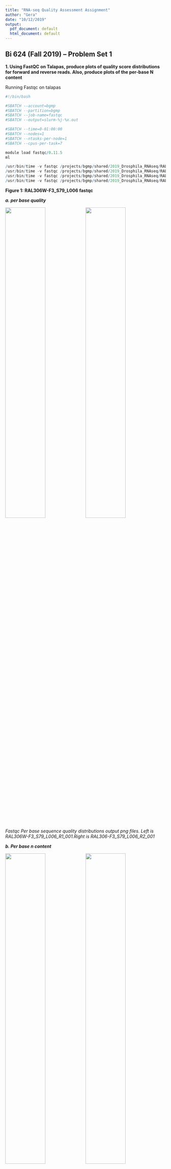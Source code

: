 ```yaml
---
title: "RNA-seq Quality Assessment Assignment"
author: "Gera"
date: "10/12/2019"
output:
  pdf_document: default
  html_document: default
---
```



## Bi 624 (Fall 2019) – Problem Set 1

**1. Using FastQC on Talapas, produce plots of quality score distributions for forward and reverse reads. Also, produce plots of the per-base N content**

Running Fastqc on talapas
```r
#!/bin/bash

#SBATCH --account=bgmp
#SBATCH --partition=bgmp
#SBATCH --job-name=fastqc
#SBATCH --output=slurm-%j-%x.out

#SBATCH --time=0-01:00:00
#SBATCH --nodes=1
#SBATCH --ntasks-per-node=1
#SBATCH --cpus-per-task=7

module load fastqc/0.11.5
ml

/usr/bin/time -v fastqc /projects/bgmp/shared/2019_Drosphila_RNAseq/RAL306W-F3_S79_L006_R1_001.fastq.gz  --outdir=/home/gperez8/bgmp/projects/bgmp/gperez8/Bi624/fastqc
/usr/bin/time -v fastqc /projects/bgmp/shared/2019_Drosphila_RNAseq/RAL306W-F3_S79_L006_R2_001.fastq.gz   --outdir=/home/gperez8/bgmp/projects/bgmp/gperez8/Bi624/fastqc
/usr/bin/time -v fastqc /projects/bgmp/shared/2019_Drosphila_RNAseq/RAL306W_plus_M3_S78_L006_R1_001.fastq.gz --outdir=/home/gperez8/bgmp/projects/bgmp/gperez8/Bi624/fastqc
/usr/bin/time -v fastqc /projects/bgmp/shared/2019_Drosphila_RNAseq/RAL306W_plus_M3_S78_L006_R2_001.fastq.gz --outdir=/home/gperez8/bgmp/projects/bgmp/gperez8/Bi624/fastqc

```

**Figure 1: RAL306W-F3_S79_L006 fastqc**

***a. per base quality***

![](/Users/gerardoperez/Documents/shell/Bi624/RAL306W-F3_S79_L006_R1_001_per_base_quality.png){width=50%}![](/Users/gerardoperez/Documents/shell/Bi624/RAL306-F3_S79_L006_R2_001_per_base_quality.png){width=50%}
*Fastqc Per base sequence quality distributions output png files. Left is RAL306W-F3_S79_L006_R1_001.Right is RAL306-F3_S79_L006_R2_001*

***b. Per base n content***

![](/Users/gerardoperez/Documents/shell/Bi624/RAL306W-F3_S79_L006_R1_001_per_base_n_content.png){width=50%}![](/Users/gerardoperez/Documents/shell/Bi624/RAL306-F3_S79_L006_R2_001_per_base_n_content.png){width=50%}
*Fastqc Per base n content output png files. Left is RAL306W-F3_S79_L006_R1_001. Right is RAL306-F3_S79_L006_R2_001*

**and comment on whether or not they are consistent with the quality score plots.**

The N cotent across the bases was consistent in which there was no N bases. The base quality scores were good, specifically 1 to 75-79 in RAL306W-F3_S79_L006 reads.



**Figure 2: RAL306W_plus_M3_S78_L006 fastqc**

***a. per base quality***

![](/Users/gerardoperez/Documents/shell/Bi624/RAL306W_plus_M3_S78_L006_R1_001_per_base_quality.png){width=50%}![](/Users/gerardoperez/Documents/shell/Bi624/RAL306W_plus_M3_S78_L006_R2_001_per_base_quality.png){width=50%}
*Fastqc Per base sequence quality distributions output png files. Left is RAL306W_plus_M3_S78_L006_R1_001. Right is RAL306W_plus_M3_S78_L006_R2_001*


***b. Per base n content***

![](/Users/gerardoperez/Documents/shell/Bi624/RAL306W_plus_M3_S78_L006_R1_001_per_base_n_content.png){width=50%}![](/Users/gerardoperez/Documents/shell/Bi624/RAL306W_plus_M3_S78_L006_R2_001_per_base_n_content.png){width=50%}
*Fastqc Per base n content output png files. Left is RAL306W_plus_M3_S78_L006_R1_001. Right is RAL306W_plus_M3_S78_L006_R2_001*


**and comment on whether or not they are consistent with the quality score plots.**

The N cotent across the bases was consistent in which there was no N bases. The mean curves look the same. RAL306W_plus_M3_S78_L006_R1_001 base quality scores were good from 1 to 75-79 but R2 was not as good. There was no N cotent across the bases in both reads.



**Run your quality score plotting script from your Demultiplexing assignment from Bi 622**

Running quality score plotting using python script
```r
#!/bin/bash

#SBATCH --account=bgmp
#SBATCH --partition=bgmp
#SBATCH --job-name=demu_F3_R1
#SBATCH --output=slurm-%j-%x.out

#SBATCH --time=0-12:00:00
#SBATCH --nodes=1
#SBATCH --ntasks-per-node=1
#SBATCH --cpus-per-task=1

conda deactivate
conda deactivate
conda deactivate
conda deactivate
conda activate bgmp_py3




file1="/projects/bgmp/shared/2019_Drosphila_RNAseq/RAL306W-F3_S79_L006_R1_001.fastq.gz"


/usr/bin/time -v python /home/gperez8/bgmp/projects/bgmp/gperez8/Bio622/c_count.py -f $file1 -o 

RAL306W-F3_S79_L006_R1_001_hist

#!/bin/bash

#SBATCH --account=bgmp
#SBATCH --partition=bgmp
#SBATCH --job-name=demu_F3_R2
#SBATCH --output=slurm-%j-%x.out

#SBATCH --time=0-12:00:00
#SBATCH --nodes=1
#SBATCH --ntasks-per-node=1
#SBATCH --cpus-per-task=1

conda deactivate
conda deactivate
conda deactivate
conda deactivate
conda activate bgmp_py3




file1="/projects/bgmp/shared/2019_Drosphila_RNAseq/RAL306W-F3_S79_L006_R2_001.fastq.gz"

#!/bin/bash

#SBATCH --account=bgmp
#SBATCH --partition=bgmp
#SBATCH --job-name=demu_M3_R1
#SBATCH --output=slurm-%j-%x.out

#SBATCH --time=0-12:00:00
#SBATCH --nodes=1
#SBATCH --ntasks-per-node=1
#SBATCH --cpus-per-task=1

conda deactivate
conda deactivate
conda deactivate
conda deactivate
conda activate bgmp_py3




file1="/projects/bgmp/shared/2019_Drosphila_RNAseq/RAL306W_plus_M3_S78_L006_R1_001.fastq.gz"

#!/bin/bash

#SBATCH --account=bgmp
#SBATCH --partition=bgmp
#SBATCH --job-name=demu_M3_R2
#SBATCH --output=slurm-%j-%x.out

#SBATCH --time=0-12:00:00
#SBATCH --nodes=1
#SBATCH --ntasks-per-node=1
#SBATCH --cpus-per-task=1

conda deactivate
conda deactivate
conda deactivate
conda deactivate
conda activate bgmp_py3




file1="/projects/bgmp/shared/2019_Drosphila_RNAseq/RAL306W_plus_M3_S78_L006_R2_001.fastq.gz"

```

**Figure 3: RAL306W-F3_S79_L006 python script**

![](/Users/gerardoperez/Documents/shell/Bi624/RAL306W-F3_S79_L006_R1_001_hist.png){width=50%}![](/Users/gerardoperez/Documents/shell/Bi624/RAL306W-F3_S79_L006_R2_001_hist.png){width=50%}
*Python script for quality score along each of the basepair distributions. Left is RAL306W-F3_S79_L006_R1_001. Right is RAL306-F3_S79_L006_R2_001*

**Figure 4: RAL306W_plus_M3_S78_L006 python script**

![](/Users/gerardoperez/Documents/shell/Bi624/RAL306W_plus_M3_S78_L006_R1_001_hist.png){width=50%}![](/Users/gerardoperez/Documents/shell/Bi624/RAL306W_plus_M3_S78_L006_R2_001_hist.png){width=50%}
*Python script for quality score along each of the basepair distributions. Left is RAL306W_plus_M3_S78_L006_R1_001. Right is RAL306W_plus_M3_S78_L006_R2_001*



**Describe how the FastQC quality score distribution plots compare to your own**

The mean score curve in the plots betwwen fastqc and Demultiplixing code looks about the same. The run time was different fastqc was 3-5 fold faster then the demultiplexing code. This can be due to fastqc using bins of base pairs instead of individual base pairs. Also, multithreading can make fastqc more efficient. In addition, fastqc uses the language Java which is fatser than python. Java is a compiled language where it runs faster compared to python as interpreted language.

Table 1
```r
fast_qc_time <- matrix(c("0:14.15","0:13.13","4:21.43", "4:37.23"),ncol=1)
demultiplex_time <- matrix(c("0:48.04", "0:50.98", "21:09.52", "20:44.86"),ncol=1)
time_table<-cbind(fast_qc_time,demultiplex_time)
colnames(time_table) <- c("fast_qc (h:mm:ss)","demultiplexing_code (h:mm:ss)")
rownames(time_table) <- c("RAL306W-F3_S79_L006_R1_001","RAL306W-F3_S79_L006_R2_001"
                          , "RAL306W_plus_M3_S78_L006_R1_001",
                          "RAL306W_plus_M3_S78_L006_R2_001")

(time_table)

 
```
*Table shows the differeces in times running fastqc and python script for the from the R1 and R2 of the 2 demultiplexed file pairs.* 


**Comment on the overall data quality of your two libraries.**

The overall quality data of RAL306W-F3_S79_L006 reads were good. The mean scores curve for 1 to 75-79 where in the green then started to dip into the abnormal. Fastqc summary states that they are good. For RAL306W_plus_M3_S78_L006 R1, the mean score curve was good, good reads overall but started slightly deeping 1 to 75-79. Where for  RAL306W_plus_M3_S78_L006 R2 it was not as good as R1 but the mean score curve did stay in the green started to fall 30-34.

## Part 2 – Adaptor trimming comparison

**Look into the adaptor trimming options for cutadapt and Trimmomatic (all on Talapas), and briefly describe the differences.**

Trimmomatic can read single and paired ends. Removes adapters, leading or trailing low quality bases and N bases. Can cut adapter and other illumina-specific sequences, can cut bases off the start or the end of the read by a threshold quality. Has a sliding window trimming. Can drop read by a specific length. Has the convenience that it decides what adapter to use but can cut out overrepresented areas which can cut more than your adapter

Cutadapt can read single and paired ends. Removes adapter primers, sequences, poly-A tails and other unwanted sequences. Can modify and filter reads in various ways. IUPAC wildcard characters are allowed in adapter sequences. In cutadapt, you have to specify the adapters. It throws out reads that are less than the adapters size.  

For the this assignment I used cutadapt because it was easier to get it running compared to trimmomatic.


**What proportion of reads (both forward and reverse) was trimmed? **

Running cutadapt
```r
#!/bin/bash

#SBATCH --account=bgmp
#SBATCH --partition=bgmp
#SBATCH --job-name=cutadapt_pair
#SBATCH --output=slurm-%j-%x.out

#SBATCH --time=0-12:00:00
#SBATCH --nodes=1
#SBATCH --ntasks-per-node=1
#SBATCH --cpus-per-task=1

conda deactivate
conda deactivate
conda deactivate
conda deactivate
conda activate bgmp_py3

module load easybuild  icc/2017.1.132-GCC-6.3.0-2.27  impi/2017.1.132
module load cutadapt/1.18-Python-3.7.0




file1="/projects/bgmp/shared/2019_Drosphila_RNAseq/RAL306W-F3_S79_L006_R1_001.fastq.gz"
file2="/projects/bgmp/shared/2019_Drosphila_RNAseq/RAL306W-F3_S79_L006_R2_001.fastq.gz"
file3="/projects/bgmp/shared/2019_Drosphila_RNAseq/RAL306W_plus_M3_S78_L006_R1_001.fastq.gz"
file4="/projects/bgmp/shared/2019_Drosphila_RNAseq/RAL306W_plus_M3_S78_L006_R2_001.fastq.gz"






/usr/bin/time -v cutadapt -a AGATCGGAAGAGCACACGTCTGAACTCCAGTCA -A AGATCGGAAGAGCGTCGTGTAGGGAAAGAGTGT \
 -o RAL306W-F3_S79_L006_R1_001_cutadapt.fastq.gz   -p RAL306W-F3_S79_L006_R2_001_cutadapt.fastq.gz \
 $file1 $file2 -m 30
/usr/bin/time -v cutadapt -a AGATCGGAAGAGCACACGTCTGAACTCCAGTCA -A AGATCGGAAGAGCGTCGTGTAGGGAAAGAGTGT \
-o RAL306W_plus_M3_S78_L006_R1_001_cutadapt.fastq.gz -p RAL306W_plus_M3_S78_L006_R2_001_cutadapt.fastq.gz \
$file3 $file4 -m 30
```

According cutadapt for RAL306W-F3_S79_L006 R1 and R2 pairs 767,924 of 1,153,925, resulting in 66.5% of the reads were trimmed.



According cutadapt for RAL306W_plus_M3_S78_L006 R1 and R2 pairs 29,169,013 of 30,943,940 resulting in 94% of the reads were trimmed.



setwd("/Users/gerardoperez/Documents/shell/Bi624")



**Sanity check: Use your Unix skills to search for the adapter sequences in your datasets and confirm the expected sequence orientations. You may want to refer to Graded Assignment 4 from Bi623. Report the commands you used**
```r
#PRETRIMMED

#R1 adapter to RAL306W-F3_S79_L006_R1_001
zcat /projects/bgmp/shared/2019_Drosphila_RNAseq/RAL306W-F3_S79_L006_R1_001.fastq.gz| \
grep "AGATCGGAAGAGCACACGTCTGAACTCCAGTCA" | wc -l
40111

#R1 adapter to RAL306W-F3_S79_L006_R2_001
zcat /projects/bgmp/shared/2019_Drosphila_RNAseq/RAL306W-F3_S79_L006_R2_001.fastq.gz| \
grep "AGATCGGAAGAGCACACGTCTGAACTCCAGTCA" | wc -l
1


#R2 adapter to RAL306W-F3_S79_L006_R1_001
zcat /projects/bgmp/shared/2019_Drosphila_RNAseq/RAL306W-F3_S79_L006_R1_001.fastq.gz| \
grep "AGATCGGAAGAGCGTCGTGTAGGGAAAGAGTGT" | wc -l
0

#R2 adapter to RAL306W-F3_S79_L006_R2_001
zcat /projects/bgmp/shared/2019_Drosphila_RNAseq/RAL306W-F3_S79_L006_R2_001.fastq.gz| \
grep "AGATCGGAAGAGCGTCGTGTAGGGAAAGAGTGT" | wc -l
38046

#R1 adapter to RAL306W_plus_M3_S78_L006_R1_001
zcat /projects/bgmp/shared/2019_Drosphila_RNAseq/RAL306W_plus_M3_S78_L006_R1_001.fastq.gz| \
grep "AGATCGGAAGAGCACACGTCTGAACTCCAGTCA" | wc -l
341962

#R1 adapter to RAL306W_plus_M3_S78_L006_R2_001
zcat /projects/bgmp/shared/2019_Drosphila_RNAseq/RAL306W_plus_M3_S78_L006_R2_001.fastq.gz| \
grep "AGATCGGAAGAGCACACGTCTGAACTCCAGTCA" | wc -l
5

#R2 adapter to RAL306W_plus_M3_S78_L006_R1_001
zcat /projects/bgmp/shared/2019_Drosphila_RNAseq/RAL306W_plus_M3_S78_L006_R1_001.fastq.gz| \
grep "AGATCGGAAGAGCGTCGTGTAGGGAAAGAGTGT" | wc -l
0

#R2 adapter to RAL306W_plus_M3_S78_L006_R2_001
zcat /projects/bgmp/shared/2019_Drosphila_RNAseq/RAL306W_plus_M3_S78_L006_R2_001.fastq.gz| \
grep "AGATCGGAAGAGCGTCGTGTAGGGAAAGAGTGT" | wc -l
341211


#POSTRIMMED

#R1 adapter to RAL306W-F3_S79_L006_R1_001_cutadapt
zcat /home/gperez8/bgmp/projects/bgmp/gperez8/Bi624/RAL306W-F3_S79_L006_R1_001_cutadapt.fastq.gz| \
grep "AGATCGGAAGAGCACACGTCTGAACTCCAGTCA" | wc -l
0

#R1 adapter to RAL306W-F3_S79_L006_R2_001_cutadapt
zcat /home/gperez8/bgmp/projects/bgmp/gperez8/Bi624/RAL306W-F3_S79_L006_R2_001_cutadapt.fastq.gz| \
grep "AGATCGGAAGAGCACACGTCTGAACTCCAGTCA" | wc -l
0

#R2 adapter to RAL306W-F3_S79_L006_R1_001_cutadapt
zcat /home/gperez8/bgmp/projects/bgmp/gperez8/Bi624/RAL306W-F3_S79_L006_R1_001_cutadapt.fastq.gz| \
grep "AGATCGGAAGAGCGTCGTGTAGGGAAAGAGTGT" | wc -l
0

#R2 adapter to RAL306W-F3_S79_L006_R2_001_cutadapt
zcat /home/gperez8/bgmp/projects/bgmp/gperez8/Bi624/RAL306W-F3_S79_L006_R2_001_cutadapt.fastq.gz| \
grep "AGATCGGAAGAGCGTCGTGTAGGGAAAGAGTGT" | wc -l
0

#R1 adpater to RAL306W-F3_S79_L006_R1_001_cutadapt
 zcat /home/gperez8/bgmp/projects/bgmp/gperez8/Bi624/RAL306W-F3_S79_L006_R1_001_cutadapt.fastq.gz| \
 grep "AGATCGGAAGAGCACACGTCTGAACTCCAGTCA" | wc -l
0

#R1 adpater to RAL306W-F3_S79_L006_R2_001_cutadapt
zcat /home/gperez8/bgmp/projects/bgmp/gperez8/Bi624/RAL306W-F3_S79_L006_R2_001_cutadapt.fastq.gz| \
grep "AGATCGGAAGAGCACACGTCTGAACTCCAGTCA" | wc -l
0

#R2 adapter to RAL306W_plus_M3_S78_L006_R1_001_cutadapt
zcat /home/gperez8/bgmp/projects/bgmp/gperez8/Bi624/RAL306W_plus_M3_S78_L006_R1_001_cutadapt.fastq.gz| \
grep "AGATCGGAAGAGCGTCGTGTAGGGAAAGAGTGT" | wc -l
0

#R2 adapter to RAL306W_plus_M3_S78_L006_R2_001_cutadapt
zcat /home/gperez8/bgmp/projects/bgmp/gperez8/Bi624/RAL306W_plus_M3_S78_L006_R2_001_cutadapt.fastq.gz| \
grep "AGATCGGAAGAGCGTCGTGTAGGGAAAGAGTGT" | wc -l
0


```
**the reasoning behind them, and how you confirmed the adapter sequences.**

The reason behind this was to confirm by greping and word count line of the Illumina adapter sequences, from the R1 and R2 of the 2 demultiplexed file pairs, are in the correct orientation pre-trimmed and absent post trimmed. The  Illumina's TruSeq LT and TruSeq HT-based kits Read 1 and Read 2 adapter sequences were used. The confirmation came from having a large value in the grep word count line using Read 1 adapter on RAL306W-F3_S79_L006_R1_001 and doing the same for Read 2 adapter on RAL306W-F3_S79_L006_R2_001. Which did result into outputing large values. For coriousity, the same commands were used using Read 1 adapter on RAL306W-F3_S79_L006_R2_001 and Read 2 adapter on RAL306W-F3_S79_L006_R1_001 to confirm there was 0 which was the result. This same approach was used for RAL306W_plus_M3_S78_L006 R1 and R2 files. Furthermore, using postrimmed files, these same commands were run and resulted in 0 which is what we expected.

https://support.illumina.com/bulletins/2016/12/what-sequences-do-i-use-for-adapter-trimming.html 


**Plot the trimmed read length distributions for both forward and reverse reads (on the same plot). You can produce 2 different plots for your 2 different RNA-seq samples**

Commands to get the read length distributions.
```r
zcat RAL306W-F3_S79_L006_R2_001_cutadapt.fastq.gz | sed -n '2~4p' | awk '{print length($0)}'|\
sort| uniq -c > RAL306W-F3_S79_L006_R2_001_cutadapt_read_len.txt

zcat RAL306W_plus_M3_S78_L006_R1_001_cutadapt.fastq.gz | sed -n '2~4p' | awk '{print length($0)}'|\
sort| uniq -c > RAL306W_plus_M3_S78_L006_R1_001_cutadapt_read_len.txt
 
```

Creating Trimmed read length distribution plots
```r
M3_R1_txt <- read.table("RAL306W_plus_M3_S78_L006_R1_001_cutadapt_read_len.txt")
M3_R2_txt <- read.table("RAL306W_plus_M3_S78_L006_R2_001_cutadapt_read_len.txt")
F3_R1_txt <- read.table("RAL306W-F3_S79_L006_R1_001_cutadapt_read_len.txt")
F3_R2_txt <- read.table("RAL306W-F3_S79_L006_R2_001_cutadapt_read_len.txt")

par(mfrow=c(1,2))
plot(M3_R1_txt[,2],M3_R1_txt[,1], log="y", col="blue", xlab="read length", 
     ylab="repeated read length", main="Figure 5 a: Trimmed read length distributions for \nRAL306W_plus_M3_S78_L006 ")
points(M3_R2_txt[,2],M3_R2_txt[,1], col="red")
legend("topleft", legend=c("R1", "R2"),
       col=c("blue", "red"), lty=1:2, cex=0.8,
       box.lty=0)

plot(F3_R1_txt[,2],F3_R1_txt[,1], log="y", col="blue", xlab="read length", 
     ylab="repeated read lengtht", main="b: Trimmed read length distributions \nfor RAL306W-F3_S79_L006 ")
points(F3_R2_txt[,2],F3_R2_txt[,1], col="red")
legend("topleft", legend=c("R1", "R2"),
       col=c("blue", "red"), lty=1:2, cex=0.8,
       box.lty=0)

```

*Trimmed read length distributions for R1 and R2 of the 2 demultiplexed file pairs. Figure 5 a shows at the beginning read length R1 having less repeated read lengths compared to R2 but then overlapping until last few points. Figure 5 b shows at the beginning reads scattered but some overlap and more overlap as the reads length increases until the last few points.*

**Comment on whether you expect R1s and R2s to be adapter-trimmed at different rates**

We should definitely see expect R1s and R2s to be adapter-trimmed at different rates.


## Part 3 – rRNA reads and strand-specificity

**Find publicly available Drosophila melanogaster rRNA sequences and generate an alignment database (e.g. STAR) from them.**

Downloaded the Drosophila_melanogaster.BDGP6.22.ncrna.fa.gz file from ensembl.org. and did a gunzip.

bash commands to filter rRNA from Drosophila_melanogaster.BDGP6.22.ncrna.fa.gz file

```r
awk '/^>/ {printf("\n%s\n",$0);next; } { printf("%s",$0);}  END {printf("\n");}' \
< Drosophila_melanogaster.BDGP6.22.ncrna.fa > out.fa

grep -A 1 "rRNA" out.fa  > Drosophila_melanogaster.BDGP6.22.ncrna_RNA.fa
```

Runnin STAR to create Drosophila_melanogaster rRNA database
```r
#!/bin/bash

#SBATCH --account=bgmp
#SBATCH --partition=bgmp
#SBATCH --job-name=Star_database
#SBATCH --output=slurm-%j-%x.out
#SBATCH --time=0-12:00:00
#SBATCH --nodes=1
#SBATCH --ntasks-per-node=1
#SBATCH --cpus-per-task=7

conda deactivate
conda deactivate
conda deactivate
conda deactivate
conda activate bgmp_py3



genomeDir="/home/gperez8/bgmp/projects/bgmp/gperez8/Bi624/Drosophila_melanogaster.BDGP6.22._RNA_.STAR_2.7.1a"
genomeFastaFiles="/home/gperez8/bgmp/projects/bgmp/gperez8/Bi624/Drosophila_melanogaster.BDGP6.22.RNA.fa"


mkdir -p $genomeDir



/usr/bin/time -v STAR --runThreadN 7 --runMode genomeGenerate \
    --genomeDir $genomeDir \
    --genomeFastaFiles $genomeFastaFiles --genomeSAindexNbases 4 
```

**Align the reads to your fly rRNA database (e.g. STAR) and report the proportion of reads that likely came from rRNAs.**


Runnin STAR to align the 2 trimmed demultiplexed file pairs reads to Drosophila_melanogaster rRNA.

```r
#!/bin/bash

#SBATCH --account=bgmp
#SBATCH --partition=bgmp
#SBATCH --job-name=star_aligner
#SBATCH --output=slurm-%j-%x.out

#SBATCH --time=0-12:00:00
#SBATCH --nodes=1
#SBATCH --ntasks-per-node=1
#SBATCH --cpus-per-task=7

conda deactivate
conda deactivate
conda deactivate
conda deactivate
conda activate bgmp_py3


file1="/home/gperez8/bgmp/projects/bgmp/gperez8/Bi624/RAL306W-F3_S79_L006_R1_001_cutadapt.fastq.gz"
file2="/home/gperez8/bgmp/projects/bgmp/gperez8/Bi624/RAL306W-F3_S79_L006_R2_001_cutadapt.fastq.gz"
genomeDir="/home/gperez8/bgmp/projects/bgmp/gperez8/Bi624/Drosophila_melanogaster.BDGP6.22._RNA_.STAR_2.7.1a"




/usr/bin/time -v STAR --runThreadN 7 --runMode alignReads --outFilterMultimapNmax 3 \
  --outSAMunmapped Within KeepPairs \
  --readFilesCommand zcat \
  --readFilesIn $file1 $file2   --genomeDir $genomeDir \
  --outFileNamePrefix aligned_RAL306W-F3_S79_L006_rRNA____ --genomeSAindexNbases 4


#!/bin/bash

#SBATCH --account=bgmp
#SBATCH --partition=bgmp
#SBATCH --job-name=star_aligner
#SBATCH --output=slurm-%j-%x.out

#SBATCH --time=0-12:00:00
#SBATCH --nodes=1
#SBATCH --ntasks-per-node=1
#SBATCH --cpus-per-task=7

conda deactivate
conda deactivate
conda deactivate
conda deactivate
conda activate bgmp_py3


file3="/home/gperez8/bgmp/projects/bgmp/gperez8/Bi624/RAL306W_plus_M3_S78_L006_R1_001_cutadapt.fastq.gz"
file4="/home/gperez8/bgmp/projects/bgmp/gperez8/Bi624/RAL306W_plus_M3_S78_L006_R1_001_cutadapt.fastq.gz"
genomeDir="/home/gperez8/bgmp/projects/bgmp/gperez8/Bi624/Drosophila_melanogaster.BDGP6.22._RNA_.STAR_2.7.1a"




/usr/bin/time -v STAR --runThreadN 7 --runMode alignReads --outFilterMultimapNmax 3 \
  --outSAMunmapped Within KeepPairs \
  --readFilesCommand zcat \
  --readFilesIn $file3 $file4   --genomeDir $genomeDir \
  --outFileNamePrefix aligned_RAL306W_plus_M3_S78_L006_rRNA____ --genomeSAindexNbases 4
```

**and report the proportion of reads that likely came from rRNAs**

From the alignnment result and looking into the aligned_RAL306W-F3_S79_L006_rRNA Log.final.out file, rRNA uniquely mapped reads were	1.13%. As for, the aligned_RAL306W_plus_M3_S78_L006_rRNA Log.final.out file, rRNA uniquely mapped reads were	0%. 

These numbers state that 2 trimmed demultiplexed file pair reads of rRNA proportions were small to nothing. This is hard to beleive. There is most likely an incorrect error in running STAR that needs to be explored and corrected. Due to time, I went forward with these alignments to explore further questions.


**Demonstrate convincingly whether or not the data are from “strand-specific” RNA-Seq libraries. There are a few possible strategies to address this problem, but you need only implement one**

From the alignment output result sam file,  we can use the bit wise flag 64, which is "First in pair" and 16, which is "Read reverse strand" to determine the stran-specific. From running this, if we see an even distrubution in forward and reverse, this would mean no strandness. If we see a lopsided distrubution then it would mean strandness. 

Python script to counts up the number of reads that are properly forward and reverse from a sam file

```r
#!/usr/bin/env python

# Program Header
# Course: Bi621
# Name:   Gerardo Perez
# Description: Python script that that counts up the number
# of reads that are properly forward and reverse from a sam file. 
# to find “strand-specific”.
#
# 
#
# Development Environment: Atom 1.38.2
# Version: Python 3.7.3
# Date:  06/19/2019
#################################################

# Imports modules
import re
import argparse

# Creates an arguement passer
parser = argparse.ArgumentParser(description="Program parses the contents of your SAM file. \
counts up the number of reads that are properly forward and reverse from sam file")

# Adds arguemets by calling the arguement passer
parser.add_argument("-f", "--filename", help="specify the filename", required=True)


# Parses arguemets through using the parse args method.
args = parser.parse_args()

# Creates a variable
forward=0
unmapped=0
reverse=0
count=0

#Opens a text file to read. stores the file as a variable.
with open(args.filename, 'r') as fh:

    # A for loop that goes through each line in the file.
    for line in fh:

        # If statement that uses regex to find the first the line with a specific first charcter.
        if re.match(r'^K', line):

            # splits the line into an array everytime it encounters a tab.
            parts = line.split('\t')

            # converts the index one in the array  into to an int and stores it as a variable.
            flags=int(parts[1])

            # if statement that checks if check the current read is forward and counts for forward and reverse.
            if ((flags & 4)==4):
                    if((flags & 64) == 64):
                        if(flags & 16) == 16:
                            forward=forward+1
                        else: reverse=reverse+1
            else: unmapped=unmapped+1
            count=count+1

# opens a text file to read and stores the text file as a variable.
f1 = open("forward_vs_reverse.tsv", "w")

# writes the formatted output to the tsv file
f1.write("forward:{0}\treverse:{1}\n".format(forward,reverse))

# Prints a statement in a specific format.
print("forward:", forward)
print("reverse:", reverse)
print("unmapped:", unmapped)
```

Using bash to run the python script

```r
#!/bin/bash

#SBATCH --account=bgmp
#SBATCH --partition=bgmp
#SBATCH --job-name=parse_sam
#SBATCH --output=slurm-%j-%x.out

#SBATCH --time=0-12:00:00
#SBATCH --nodes=1
#SBATCH --ntasks-per-node=1
#SBATCH --cpus-per-task=7

conda deactivate
conda deactivate
conda deactivate
conda deactivate
conda activate bgmp_py3



/usr/bin/time -v python parse_sam_strand.py -f aligned_RAL306W-F3_S79_L006_rRNA____Aligned.out.sam

/usr/bin/time -v python parse_sam_strand.py -f aligned_RAL306W_plus_M3_S78_L006_rRNA____Aligned.out.sam
```

Running the python script using bash, the output for running the aligned_RAL306W-F3_S79_L006_rRNA sam file was 
forward: 0, reverse: 758684, unmapped: 19747. As for running aligned_RAL306W_plus_M3_S78_L006_rRNA sam file was forward: 0, reverse: 29169000, unmapped: 52. From these results, the data are from a strand specific RNA-Seq libraries. 



